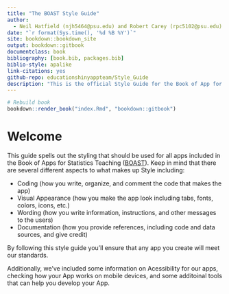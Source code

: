 ```yaml
--- 
title: "The BOAST Style Guide"
author: 
  - Neil Hatfield (njh5464@psu.edu) and Robert Carey (rpc5102@psu.edu)
date: "`r format(Sys.time(), '%d %B %Y')`"
site: bookdown::bookdown_site
output: bookdown::gitbook
documentclass: book
bibliography: [book.bib, packages.bib]
biblio-style: apalike
link-citations: yes
github-repo: educationshinyappteam/Style_Guide
description: "This is the official Style Guide for the Book of App for Statistics Teaching (BOAST)."
---
```


```r
# Rebuild book
bookdown::render_book("index.Rmd", "bookdown::gitbook")
```

# Welcome {-}

This guide spells out the styling that should be used for all apps included in the Book of Apps for Statistics Teaching ([BOAST](https://github.com/EducationShinyAppTeam/BOAST)). Keep in mind that there are several different aspects to what makes up Style including:

  - Coding (how you write, organize, and comment the code that makes the app)
  - Visual Appearance (how you make the app look including tabs, fonts, colors, icons, etc.)
  - Wording (how you write information, instructions, and other messages to the users)
  - Documentation (how you provide references, including code and data sources, and give credit)

By following this style guide you'll ensure that any app you create will meet our standards.

Additionally, we've included some information on Acessibility for our apps, checking how your App works on mobile devices, and some additoinal tools that can help you develop your App.
